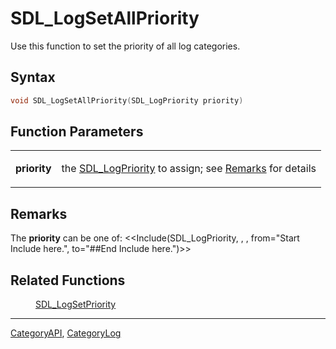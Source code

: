 
= SDL_LogSetAllPriority =
Use this function to set the priority of all log categories.


== Syntax ==
<syntaxhighlight lang='c++'>
void SDL_LogSetAllPriority(SDL_LogPriority priority)
</syntaxhighlight>

== Function Parameters ==
{|
|'''priority'''
|the [[SDL_LogPriority]] to assign; see [[#priority|Remarks]] for details
|}

== Remarks ==
<span id="priority"></span>
The '''priority''' can be one of:
<<Include(SDL_LogPriority, , , from="Start Include here.", to="##End Include here.")>>

== Related Functions ==
:[[SDL_LogSetPriority]]

----
[[CategoryAPI]], [[CategoryLog]]
